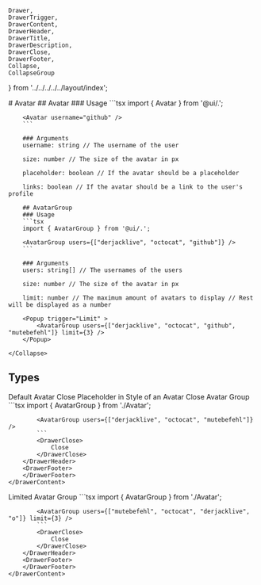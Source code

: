     Drawer,
    DrawerTrigger,
    DrawerContent,
    DrawerHeader,
    DrawerTitle,
    DrawerDescription,
    DrawerClose,
    DrawerFooter,
    Collapse,
    CollapseGroup
} from '../../../../../layout/index';

<Meta of={AvatarStories} />
# Avatar
<Primary />
<CollapseGroup>
    <Collapse trigger="Code" title="">
        ## Avatar
        ### Usage
        ```tsx
        import { Avatar } from '@ui/.';

        <Avatar username="github" />
        ```	

        ### Arguments
        username: string // The username of the user

        size: number // The size of the avatar in px
        
        placeholder: boolean // If the avatar should be a placeholder
        
        links: boolean // If the avatar should be a link to the user's profile

        ## AvatarGroup
        ### Usage
        ```tsx
        import { AvatarGroup } from '@ui/.';

        <AvatarGroup users={["derjacklive", "octocat", "github"]} />
        ```

        ### Arguments
        users: string[] // The usernames of the users
        
        size: number // The size of the avatar in px

        limit: number // The maximum amount of avatars to display // Rest will be displayed as a number

        <Popup trigger="Limit" >
            <AvatarGroup users={["derjacklive", "octocat", "github", "mutebefehl"]} limit={3} />
        </Popup>
        
    </Collapse>
</CollapseGroup>

## Types

<Drawer>
    <DrawerTrigger>
        <Avatar username="derjacklive" size={50} />
    </DrawerTrigger>
    <DrawerContent>
        <DrawerHeader>
            <DrawerTitle>
                Default Avatar
            </DrawerTitle>
            <DrawerDescription>
            </DrawerDescription>
            <Canvas of={AvatarStories.Default} />
            <Controls of={AvatarStories.Default} />
            <DrawerClose>
                Close
            </DrawerClose>
        </DrawerHeader>
        <DrawerFooter>
        </DrawerFooter>
    </DrawerContent>
</Drawer>
<Drawer>
    <DrawerTrigger>
        <Avatar placeholder size={50} />
    </DrawerTrigger>
    <DrawerContent>
        <DrawerHeader>
            <DrawerTitle>
                Placeholder in Style of an Avatar
            </DrawerTitle>
            <DrawerDescription>
            </DrawerDescription>
            <Canvas of={AvatarStories.Placeholder} />
            <Controls of={AvatarStories.Placeholder} />
            <DrawerClose>
                Close
            </DrawerClose>
        </DrawerHeader>
        <DrawerFooter>
        </DrawerFooter>
    </DrawerContent>
</Drawer>
<Drawer>
    <DrawerTrigger>
        <AvatarGroup users={["derjacklive", "octocat", "mutebefehl"]} size={50} />
    </DrawerTrigger>
    <DrawerContent>
        <DrawerHeader>
            <DrawerTitle>
                Avatar Group
            </DrawerTitle>
            <DrawerDescription>
            </DrawerDescription>
            <AvatarGroup users={["derjacklive", "octocat", "mutebefehl"]} size={150} />
            ```tsx
            import { AvatarGroup } from './Avatar';

            <AvatarGroup users={["derjacklive", "octocat", "mutebefehl"]} />
            ```
            <DrawerClose>
                Close
            </DrawerClose>
        </DrawerHeader>
        <DrawerFooter>
        </DrawerFooter>
    </DrawerContent>
</Drawer>
<Drawer>
    <DrawerTrigger>
        <AvatarGroup users={["mutebefehl", "octocat", "derjacklive", "o"]} limit={3} size={50} />
    </DrawerTrigger>
    <DrawerContent>
        <DrawerHeader>
            <DrawerTitle>
                Limited Avatar Group
            </DrawerTitle>
            <DrawerDescription>
            </DrawerDescription>
            <AvatarGroup users={["mutebefehl", "octocat", "derjacklive", "o"]} limit={3} size={100} />
            ```tsx
            import { AvatarGroup } from './Avatar';

            <AvatarGroup users={["mutebefehl", "octocat", "derjacklive", "o"]} limit={3} />
            ```
            <DrawerClose>
                Close
            </DrawerClose>
        </DrawerHeader>
        <DrawerFooter>
        </DrawerFooter>
    </DrawerContent>
</Drawer>